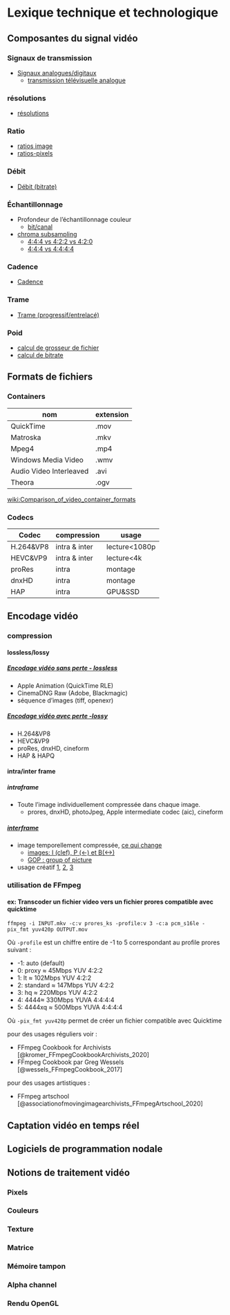 # Lexique technique et technologique{#lexique}

## Composantes du signal vidéo{#lexique_composantes}
### Signaux de transmission
* [Signaux analogues/digitaux](https://en.wikipedia.org/wiki/Video#Analog_video)
	* [transmission télévisuelle analogue](https://en.wikipedia.org/wiki/Analog_television)

### résolutions

* [résolutions](https://en.wikipedia.org/wiki/Computer_display_standard#/media/File:Vector_Video_Standards2.svg)

### Ratio
* [ratios image](https://en.wikipedia.org/wiki/Display_aspect_ratio)
* [ratios-pixels](https://en.wikipedia.org/wiki/Pixel_aspect_ratio)

### Débit
* [Débit (bitrate)](https://en.wikipedia.org/wiki/Bit_rate#Video) 

### Échantillonnage
* Profondeur de l'échantillonnage couleur 
	* [bit/canal](https://en.wikipedia.org/wiki/Color_depth)  
* [chroma subsampling](https://en.wikipedia.org/wiki/Chroma_subsampling#Sampling_systems_and_ratios) 
	* [4:4:4 vs 4:2:2 vs 4:2:0](https://upload.wikimedia.org/wikipedia/commons/0/06/Colorcomp.jpg)
	* [4:4:4 vs 4:4:4:4](https://en.wikipedia.org/wiki/Alpha_compositing)

### Cadence
* [Cadence](https://frames-per-second.appspot.com) 

### Trame
* [Trame (progressif/entrelacé)](https://web.archive.org/web/20140222010640/http://neuron2.net/LVG/interlacing.html)

### Poid
* [calcul de grosseur de fichier](https://toolstud.io/video/filesize.php?imagewidth=1920&imageheight=1080&framerate=29.97&timeduration=60&timeunit=seconds)
* [calcul de bitrate](https://toolstud.io/video/bitrate.php?imagewidth=1&imageheight=1&colordepth=24&framerate=29.97)

## Formats de fichiers {#lexique_fichiers}

### Containers

| nom | extension |
| -	| -|
| QuickTime | .mov |
| Matroska  | .mkv |
| Mpeg4		| .mp4 |
| Windows Media Video | .wmv |
| Audio Video Interleaved | .avi |
| Theora 	| .ogv |

[wiki:Comparison_of_video_container_formats](https://en.wikipedia.org/wiki/Comparison_of_video_container_formats)

### Codecs

|Codec 				| compression		| usage 		|	 
| - 				|	-				|	 - 			|	
| H.264&VP8			|	intra & inter	| lecture<1080p 	|
| HEVC&VP9			|	intra & inter   | lecture<4k  	|
| proRes 			|	intra			| montage 		|
| dnxHD				|	intra 			| montage 		|
| HAP				|	intra 		 	| GPU&SSD   	 |

## Encodage vidéo
###  compression 

#### lossless/lossy

##### [Encodage vidéo sans perte - lossless](https://en.wikipedia.org/wiki/List_of_codecs#Lossless_video_compression)
* Apple Animation (QuickTime RLE)
* CinemaDNG Raw (Adobe, Blackmagic)
* séquence d'images (tiff, openexr)

##### [Encodage vidéo avec perte -lossy](https://en.wikipedia.org/wiki/List_of_codecs#Lossy_compression_2)
* H.264&VP8
* HEVC&VP9
* proRes, dnxHD, cineform		
* HAP & HAPQ	


#### intra/inter frame

##### intraframe
* Toute l'image individuellement compressée dans chaque image.
	* prores, dnxHD, photoJpeg, Apple intermediate codec (aic), cineform 	

##### [interframe](https://en.wikipedia.org/wiki/Inter_frame)
* image temporellement compressée, [ce qui change](http://dvd-hq.info/data_compression_3.php)
	* [images: I (clef), P (<-) et B(<->)](https://en.wikipedia.org/wiki/Video_compression_picture_types)
	* [GOP : group of picture](https://en.wikipedia.org/wiki/Inter_frame#/media/File:IPB_images_sequence.png)
* usage créatif [1](https://www.youtube.com/watch?v=rMSsw4CZvKg), [2](https://www.youtube.com/watch?v=rSmEOk5AiN0), [3](https://www.youtube.com/watch?v=dNa0-xrKi3Q)

### utilisation de FFmpeg
#### ex: Transcoder un fichier video vers un fichier prores compatible avec quicktime
```
ffmpeg -i INPUT.mkv -c:v prores_ks -profile:v 3 -c:a pcm_s16le -pix_fmt yuv420p OUTPUT.mov
```

Où `-profile` est un chiffre entire de -1 to 5 correspondant au profile prores suivant :

* -1: auto (default)
* 0: proxy ≈ 45Mbps YUV 4:2:2
* 1: lt ≈ 102Mbps YUV 4:2:2
* 2: standard ≈ 147Mbps YUV 4:2:2
* 3: hq ≈ 220Mbps YUV 4:2:2
* 4: 4444≈ 330Mbps YUVA 4:4:4:4
* 5: 4444xq ≈ 500Mbps YUVA 4:4:4:4

Où `-pix_fmt yuv420p` permet de créer un fichier compatible avec Quicktime

pour des usages réguliers voir : 

* FFmpeg Cookbook for Archivists [@kromer_FFmpegCookbookArchivists_2020]
* FFmpeg Cookbook par Greg Wessels [@wessels_FFmpegCookbook_2017]


pour des usages artistiques : 

* FFmpeg artschool [@associationofmovingimagearchivists_FFmpegArtschool_2020]

## Captation vidéo en temps réel 


## Logiciels de programmation nodale 

## Notions de traitement vidéo 
### Pixels
### Couleurs 
### Texture 
### Matrice 
### Mémoire tampon 
### Alpha channel 
### Rendu OpenGL
